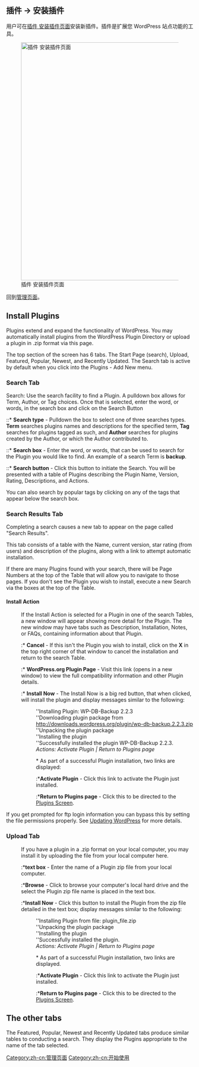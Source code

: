 {{Languages|
{{en|Plugins Add New Screen}}
{{ja|Plugins Add New SubPanel}}
{{pt-br|Sub-Painel Plugins-Adicionar Novo}}
{{zh-cn|插件 安装插件页面}}
}}

==插件 &rarr; 安装插件==

用户可在[[zh-cn:插件 安装插件页面|插件 安装插件页面]]安装新插件。插件是扩展您 WordPress 站点功能的工具。

[[Image:pluginadd.png|640px|right|插件 安装插件页面]]


回到[[zh-cn:管理页面|管理页面]]。

==Install Plugins==

Plugins extend and expand the functionality of WordPress. You may automatically install plugins from the WordPress Plugin Directory or upload a plugin in .zip format via this page.

The top section of the screen has 6 tabs.  The Start Page (search), Upload, Featured, Popular, Newest, and Recently Updated.  The Search tab is active by default when you click into the Plugins - Add New menu. 

===Search Tab===

;Search:  Use the search facility to find a Plugin.  A pulldown box allows for Term, Author, or Tag choices.  Once that is selected, enter the word, or words, in the search box and click on the Search Button
::* '''Search type''' - Pulldown the box to select one of three searches types.  '''Term''' searches plugins names and descriptions for the specified term, '''Tag''' searches for plugins tagged as such, and '''Author''' searches for plugins created by the Author, or which the Author contributed to.
::* '''Search box'''  - Enter the word, or words, that can be used to search for the Plugin you would like to find.  An example of a search Term is '''backup'''.
::* '''Search button'''  - Click this button to initiate the Search.  You will be presented with a table of Plugins describing the Plugin Name, Version, Rating, Descriptions, and Actions.   

You can also search by popular tags by clicking on any of the tags that appear below the search box.

===Search Results Tab===

Completing a search causes a new tab to appear on the page called "Search Results".

This tab consists of a table with the Name, current version, star rating (from users) and description of the plugins, along with a link to attempt automatic installation.

If there are many Plugins found with your search, there will be Page Numbers at the top of the Table that will allow you to navigate to those pages.  If you don't see the Plugin you wish to install, execute a new Search via the boxes at the top of the Table.

====Install Action====
: If the Install Action is selected for a Plugin in one of the search Tables, a new window will appear showing more detail for the Plugin.  The new window may have tabs such as Description, Installation, Notes, or FAQs, containing information about that Plugin.
::* '''Cancel''' - If this isn't the Plugin you wish to install, click on the '''X''' in the top right corner of that window to cancel the installation and return to the search Table.
::* '''WordPress.org Plugin Page''' - Visit this link (opens in a new window) to view the full compatibility information and other Plugin details. 
::* '''Install Now''' - The Install Now is a big red button, that when clicked, will install the plugin and display messages similar to the following:

::: ''Installing Plugin: WP-DB-Backup 2.2.3
::: ''Downloading plugin package from http://downloads.wordpress.org/plugin/wp-db-backup.2.2.3.zip
::: ''Unpacking the plugin package
::: ''Installing the plugin
::: ''Successfully installed the plugin WP-DB-Backup 2.2.3.
::: ''Actions: Activate Plugin | Return to Plugins page''

:: * As part of a successful Plugin installation, two links are displayed:
:::*''' Activate Plugin''' - Click this link to activate the Plugin just installed.
:::*'''Return to Plugins page''' - Click this to be directed to the [[Plugins Screen]].

If you get prompted for ftp login information you can bypass this by setting the file permissions properly. See [[Updating_WordPress#Automatic_Update|Updating WordPress]] for more details.

===Upload Tab===
:If you have a plugin in a .zip format on your local computer, you may install it by uploading the file from your local computer here.
::*'''text box''' - Enter the name of a Plugin zip file from your local computer.
::*'''Browse''' - Click to browse your computer's local hard drive and the select the Plugin zip file name is placed in the text box. 
::*'''Install Now''' - Click this button to install the Plugin from the zip file detailed in the text box; display messages similar to the following:

::: ''Installing Plugin from file: plugin_file.zip
::: ''Unpacking the plugin package
::: ''Installing the plugin
::: ''Successfully installed the plugin.
::: ''Actions: Activate Plugin | Return to Plugins page''

:: * As part of a successful Plugin installation, two links are displayed.
:::*''' Activate Plugin''' - Click this link to activate the Plugin just installed.
:::*'''Return to Plugins page''' - Click this to be directed to the [[Plugins Screen]].

==The other tabs==

The Featured, Popular, Newest and Recently Updated tabs produce similar tables to conducting a search.  They display the Plugins appropriate to the name of the tab selected.

{{zh-cn:管理页面页脚}}

{{zh-cn:Stub}}

[[Category:zh-cn:管理页面]]
[[Category:zh-cn:开始使用]]